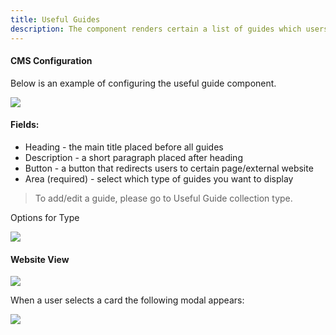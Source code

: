 ```yaml
---
title: Useful Guides
description: The component renders certain a list of guides which users can filter or search.
---
```


#### CMS Configuration

Below is an example of configuring the useful guide component.

<img src='https://files.gitbook.com/v0/b/gitbook-x-prod.appspot.com/o/spaces%2Fqq1gvL7j0PwJkFX9MJae%2Fuploads%2FQG5E23XJvUU4tKVA0Vig%2Fimage.png?alt=media&token=1d17b215-bc46-4e36-acd4-54a8d35c506c' />

#### Fields:
- Heading - the main title placed before all guides
- Description - a short paragraph placed after heading
- Button - a button that redirects users to certain page/external website
- Area (required) - select which type of guides you want to display

> To add/edit a guide, please go to Useful Guide collection type.

Options for Type

<img src='https://files.gitbook.com/v0/b/gitbook-x-prod.appspot.com/o/spaces%2Fqq1gvL7j0PwJkFX9MJae%2Fuploads%2F7tQl0OJVCcCzq6lCiGRP%2Fimage.png?alt=media&token=ee5fe965-3170-4757-b213-63b61b1fd198' />

#### Website View

<img src='https://files.gitbook.com/v0/b/gitbook-x-prod.appspot.com/o/spaces%2Fqq1gvL7j0PwJkFX9MJae%2Fuploads%2FVxa3gdzNMpBKdxyBdPTW%2Fimage.png?alt=media&token=97545c09-c838-4b9c-a19a-b485ab448be6' />

When a user selects a card the following modal appears:

<img src='https://files.gitbook.com/v0/b/gitbook-x-prod.appspot.com/o/spaces%2Fqq1gvL7j0PwJkFX9MJae%2Fuploads%2Fao9njz6ZLPjlrc56YxaV%2Fimage.png?alt=media&token=bd32c057-829e-4460-9363-f0ac29f45564' />

